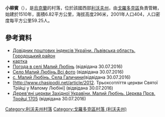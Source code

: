 {{coord|49|42|21|N|23|45|27|E|scale:100000|display=title}}

'''小柳賓'''（{{lang-uk|Малий Любінь}}），是[[烏克蘭|烏克蘭]]的村落，位於該國西部[[利沃夫州|利沃夫州]]，由[[戈羅多克區|戈羅多克區]]負責管轄，始建於1510年，面積6.82平方公里，海拔高度296米，2001年人口404，人口密度每平方公里59.25人。

==參考資料==
*[http://www.uaidx.com/13/301/index Довідник поштових індексів України. Львівська область. Городоцький район] {{Wayback|url=http://www.uaidx.com/13/301/index |date=20161001112734 }}
*[http://gska2.rada.gov.ua/pls/z7502/A005?rdat1=05.01.2008&rf7571=19314 картка]{{dead link|date=2017年12月 |bot=InternetArchiveBot |fix-attempted=yes }}
*[http://weather.in.ua/ua/l'vovskaja/14677 Погода в селі Малий Любінь] {{Wayback|url=http://weather.in.ua/ua/l'vovskaja/14677 |date=20111221160044 }}(відвідана 30.07.2016)
*[http://1ua.com.ua/fc145983 Село Малий Любінь.Всі фото] {{Wayback|url=http://1ua.com.ua/fc145983 |date=20171111094724 }}(відвідана 30.07.2016)
*[https://web.archive.org/web/20161019190415/https://komarensky.blogspot.com/2012/10/blog-post.html с. Малий Любінь. Села Галичини](відвідана 30.07.2016)
*[http://www.chasipodii.net/article/2012. Трьохсотліття церкви Святої Трійці у Малому Любіні] {{Wayback|url=http://www.chasipodii.net/article/2012. |date=20161024222806 }}(відвідана 30.07.2016)
*[http://decerkva.org.ua/mal_lubin.html Дерев'яні церкви Західної Укравїни. Малий Любінь. Церква Прсв. Тройці 1705] {{Wayback|url=http://decerkva.org.ua/mal_lubin.html |date=20200129154355 }}(відвідана 30.07.2016)

{{DEFAULTSORT:Малий Любінь}}
[[Category:利沃夫州村落|Category:利沃夫州村落]]
[[Category:戈羅多克區村落_(利沃夫州)|Category:戈羅多克區村落 (利沃夫州)]]


{{Lviv-geo-stub}}